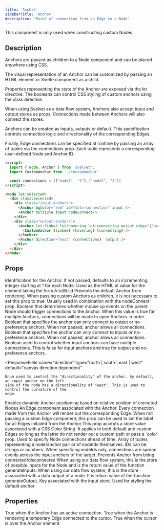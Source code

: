 ```yaml
---
title: 'Anchor'
sidebarTitle: 'Anchor'
description: 'Point of connection from an Edge to a Node'
---
```


<Info>This component is only used when constructing custom Nodes</Info>

## Description

Anchors are passed as children to a Node component and can be placed anywhere using CSS.

The visual representation of an Anchor can be customized by passing an HTML element or Svelte component as a child.

Properties representing the state of the Anchor are exposed via the let directive. The booleans can control CSS styling of custom anchors using the class directive.

When using Svelvet as a data flow system, Anchors also accept input and output stores as props. Connections made between Anchors will also connect the stores.

Anchors can be created as inputs, outputs or default. This specification controls connection logic and directionality of the corresponding Edges.

Finally, Edge connections can be specified at runtime by passing an array of tuples via the connections prop. Each tuple represents a corresponding user-defined Node and Anchor ID.

```HTML MyNode.svelte
<script>
  import { Node, Anchor } from 'svelvet';
  import CustomAnchor from './CustomAnchor'

  const connections = [["node1", "4"],["node2", "3"]]
</script>

<Node let:selected>
  <div class:selected>
    <div class="input-anchors">
      <Anchor bgColor="red" id="data-connection" input />
      <Anchor multiple input nodeConnect/>
    </div>
    <div class="output-anchors">
      <Anchor let:linked let:hovering let:connecting output edge="{CustomEdge}">
        <CustomAnchor {linked} {hovering} {connecting} />
      </Anchor>
      <Anchor direction="east" {connections}  output />
    </div>
  </div>
</Node>
```

## Props

<ResponseField name="id" type="string | number" default="incrementing integer">
	Identification for the Anchor. If not passed, defaults to an incrementing integer starting at 1
	for each Node. Used as the HTML id value for the element taking the form A-id/N-id
</ResponseField>

<ResponseField name="invisible" type="boolean" default="false">
	Prevents the default Anchor from rendering. When passing custom Anchors as children, it is not
	necessary to set this prop to true. Usually used in combination with the nodeConnect prop.
</ResponseField>

<ResponseField name="nodeConnect" type="boolean" default="false">
	Boolean that determines whether mouse up events on the parent Node should trigger connections to
	the Anchor. When this value is true for multiple Anchors, connections will be made to open Anchors
	in order.
</ResponseField>

<ResponseField name="input" type="boolean" default="false">
	Boolean that specifies the anchor can only connect to output or no-preference anchors. When not
	passed, anchor allows all connections.
</ResponseField>

<ResponseField name="output" type="boolean" default="false">
	Boolean that specifies the anchor can only connect to inputs or no-preference anchors. When not
	passed, anchor allows all connections.
</ResponseField>

<ResponseField name="multiple" type="boolean" default="input/output dependent">
	Boolean used to control whether input anchors can have multiple connections. This is false for
	input anchors and true for output and no-preference anchors.
</ResponseField>

<ResponseField
	name="direction"
	type="north | south | east | west"
	default="canvas direction dependent"
>
	Enum used to control the "directionality" of the anchor. By default, an input anchor on the left
	side of the node has a directionality of "west". This is used to control the curvature of the
	edge.
</ResponseField>
<ResponseField name="dynamic" type="boolean" default="false">
	Enables dynamic Anchor positioning based on relative posiiton of conneted Nodes
</ResponseField>

<ResponseField name="edge" type="Svelte Component | null" default="null">
	An Edge component associated with the Anchor. Every connection made from this Anchor will render
	out the corresponding Edge.
</ResponseField>
<ResponseField name="edgeLabel" type="string" default="">
	When not passing a custom Edge component, this prop can be used to set the label for all Edges
	initiated from the Anchor
</ResponseField>
<ResponseField name="edgeColor" type="Writable<CSS Color String>" default="theme dependent">
	This prop accepts a store value associated with a CSS Color String. It applies to both default and
	custom Edges so long as the latter do not render out a custom path or pass a `color` prop.
</ResponseField>

<ResponseField name="connections" type="Array<[nodeId, anchorId] | nodeId>" default="[]">
	Used to specify Node connections ahead of time. Array of tuples representing a node/anchor pair or
	of nodeIds themselves. IDs can be strings or numbers. When specifying nodeIds only, connections
	are spread evenly across the input anchors of the target.
</ResponseField>
<ResponseField name="locked" type="boolean" default="false">
	Prevents Anchor from being connected/disconnected
</ResponseField>

<ResponseField name="inputsStore" type="ReturnType<typeof generateInputs> | null" default="null">
	When using our data flow system, this is the store of possible inputs for the Node and is the
	return value of the function generateInputs.
</ResponseField>

<ResponseField name="outputStore" type="Readable<unknown> | null" default=" null">
	When using our data flow system, this is the store associated with a data output of a node. It is
	return value of the function generateOutput.
</ResponseField>

<ResponseField name="key" type="string | null" default="null">
	Key associated with the input store.
</ResponseField>

<ResponseField name="bgColor" type="CSS Color String" default="theme dependent">
	Used for styling the default anchor
</ResponseField>

## Properties

<ResponseField name="let:linked" type="boolean">
	True when the Anchor has an active connection.
</ResponseField>

<ResponseField name="let:connecting" type="boolean">
	True when the Anchor is rendering a temporary Edge connected to the cursor.
</ResponseField>

<ResponseField name="let:hovering" type="boolean">
	True when the cursor is over the Anchor element.
</ResponseField>
